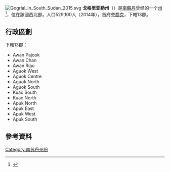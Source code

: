 [[File:Gogrial_in_South_Sudan_2015.svg|right]]
'''戈格里亚勒州'''（{{lang-en|Gogrial}}）是[[南蘇丹|南蘇丹]]曾经的一个[[南蘇丹行政區劃|州]]<ref>{{cite news|url=http://www.southsudannewsagency.com/news/breaking-news/south-sudans-president-appoints-28-governors-defies-peace-agreement|title=South Sudan’s President appoints 28 Governors, defies peace agreement|date=24 December 2015|publisher=South Sudan News Agency|deadurl=yes|archiveurl=https://web.archive.org/web/20160202025755/http://www.southsudannewsagency.com/news/breaking-news/south-sudans-president-appoints-28-governors-defies-peace-agreement|archivedate=2016-02-02|df=}}</ref>，位在該國西北部。人口529,100人（2014年），首府[[夸喬克|夸喬克]]，下轄13郡。

== 行政區劃 ==
下轄13郡：
* Awan Pajook
* Awan Chan
* Awan Riau
* Aguok West
* Aguok Centre
* Aguok North
* Aguok South
* Kuac South
* Kuac North
* Apuk North
* Apuk East
* Apuk West
* Apuk South

== 參考資料 ==
{{reflist}}

{{南苏丹行政区划}}
{{SouthSudan-stub}}
{{DEFAULTSORT:Gogrial}}
[[Category:南苏丹州份|Category:南苏丹州份]]